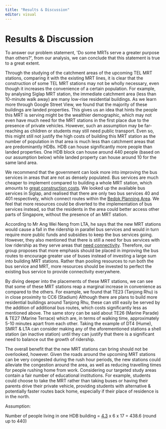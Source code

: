 ```yaml
---
title: "Results & Discussion"
editor: visual
---
```


# Results & Discussion

To answer our problem statement, \'Do some MRTs serve a greater purpose than others?\', from our analysis, we can conclude that this statement is true to a great extent. 

Through the studying of the catchment areas of the upcoming TEL MRT stations, comparing it with the existing MRT lines, it is clear that the construction of some TEL MRT stations may not be wholly necessary, even though it increases the convenience of a certain population. For example, by analysing Siglap MRT station, the immediate catchment area (less than 10-minute walk away) are many low-rise residential buildings. As we learn more through Google Street View, we found that the majority of these buildings are landed properties. This gives us an idea that hints the people this MRT is serving might be the wealthier demographic, which may not even have much need for the MRT stations in the first place due to the presence of private vehicles. However, such an assumption may be far-reaching as children or students may still need public transport. Even so, this might still not justify the high costs of building this MRT station as the number of population in that area is much less than catchment areas that are predominantly HDBs. HDB can house significantly more people than landed properties. One HDB block can house around 440 people (based on our assumption below) while landed property can house around 10 for the same land area. 

We recommend that the government can look more into improving the bus services in areas that are not as densely populated. Bus services are much cheaper to implement compared to building a whole MRT station, which amounts to [great construction costs](https://www.lta.gov.sg/content/ltagov/en/newsroom/2016/3/2/lta-awards-contract-to-build-worlds-first-four-in-one-depot.html). We looked up the available bus services in Siglap, and realised that there are only two bus services 40 and 401 respectively, which connect routes within the [Bedok Planning Area](https://www.transitlink.com.sg/eservice/eguide/road_info.php?road_name=Siglap+Rd). We feel that more resources could be diverted to the implementation of bus services instead, so that the residents in the area could better access other parts of Singapore, without the presence of an MRT station. 

According to Mr Ang Wei Neng from LTA, he says that the new MRT stations would cause a fall in the ridership in parallel bus services and would in turn require more public funds and subsidies to keep the bus services going. However, they also mentioned that there is still a need for bus services with low ridership as they serve areas that [need connectivity](https://www.straitstimes.com/singapore/parliament-only-two-feeder-bus-services-generated-enough-revenue-to-cover-operating-costs). Therefore, our group proposes that more emphasis should be placed in improving the bus routes to encourage greater use of buses instead of investing a large sum into building MRT stations. Rather than pooling resources to run both the bus service and MRT, more resources should be invested to perfect the existing bus service to provide connectivity everywhere.

By diving deeper into the placements of these MRT stations, we can see that some of these MRT stations reap a marginal increase in convenience as compared to the others. For example, we found that TE23 (Tanjong Rhu) is in close proximity to CC6 (Stadium) Although there are plans to build more residential buildings around Tanjong Rhu, these can still easily be served by the addition of additional bus routes, which costs significantly less as mentioned above. The same story can be said about TE26 (Marine Parade) & TE27 (Marine Terrace) which are, in terms of walking time, approximately 5-10 minutes apart from each other. Taking the example of DT4 (Hume), SMRT & LTA can consider making any of the aforementioned stations a shell station (an inactive station) until they can justify that there is a significant need to balance out the growth of ridership.

The overall benefit that the new MRT stations can bring should not be overlooked, however. Given the roads around the upcoming MRT stations can be very congested during the rush hour periods, the new stations could alleviate the congestion around the area, as well as reducing travelling times for people rushing home from work. Considering our targeted study areas contain a fair number of educational institutions. For example, students could choose to take the MRT rather than taking buses or having their parents drive their private vehicle, providing students with alternative & potentially faster routes back home, especially if their place of residence is in the north.

Assumption: 

Number of people living in one HDB building = [4.3](https://www.teoalida.com/singapore/hdbstatistics/) x 6 x 17 = 438.6 (round up to 440)

\

